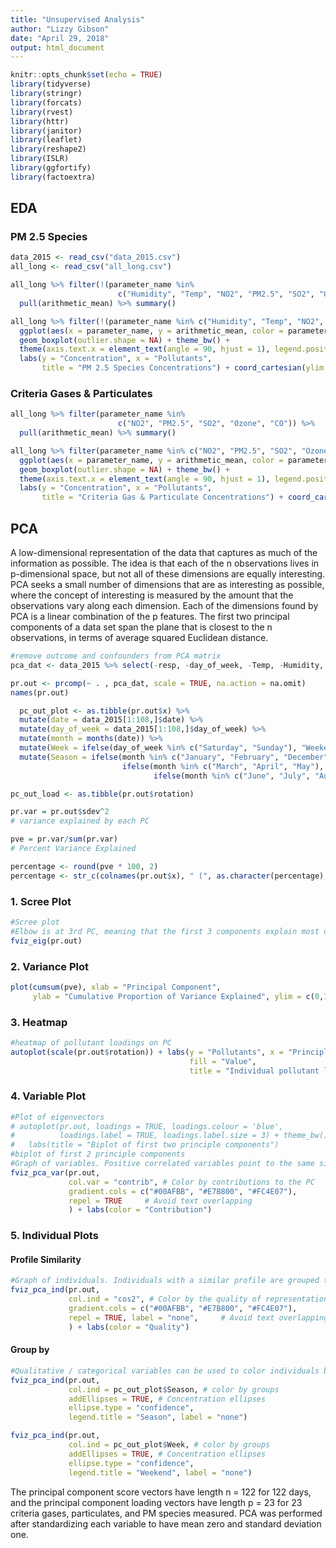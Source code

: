 ```yaml
---
title: "Unsupervised Analysis"
author: "Lizzy Gibson"
date: "April 29, 2018"
output: html_document
---
```


```r
knitr::opts_chunk$set(echo = TRUE)
library(tidyverse)
library(stringr)
library(forcats)
library(rvest)
library(httr)
library(janitor)
library(leaflet)
library(reshape2)
library(ISLR)
library(ggfortify)
library(factoextra)
```

## EDA

### PM 2.5 Species
```r
data_2015 <- read_csv("data_2015.csv")
all_long <- read_csv("all_long.csv")

all_long %>% filter(!(parameter_name %in% 
                        c("Humidity", "Temp", "NO2", "PM2.5", "SO2", "Ozone", "CO"))) %>%
  pull(arithmetic_mean) %>% summary()

all_long %>% filter(!(parameter_name %in% c("Humidity", "Temp", "NO2", "PM2.5", "SO2", "Ozone", "CO"))) %>% 
  ggplot(aes(x = parameter_name, y = arithmetic_mean, color = parameter_name)) + 
  geom_boxplot(outlier.shape = NA) + theme_bw() + 
  theme(axis.text.x = element_text(angle = 90, hjust = 1), legend.position = "none") +
  labs(y = "Concentration", x = "Pollutants", 
       title = "PM 2.5 Species Concentrations") + coord_cartesian(ylim = c(0, 1.25))
```

### Criteria Gases & Particulates
```r
all_long %>% filter(parameter_name %in% 
                        c("NO2", "PM2.5", "SO2", "Ozone", "CO")) %>%
  pull(arithmetic_mean) %>% summary()

all_long %>% filter(parameter_name %in% c("NO2", "PM2.5", "SO2", "Ozone", "CO")) %>% 
  ggplot(aes(x = parameter_name, y = arithmetic_mean, color = parameter_name)) + 
  geom_boxplot(outlier.shape = NA) + theme_bw() + 
  theme(axis.text.x = element_text(angle = 90, hjust = 1), legend.position = "none") +
  labs(y = "Concentration", x = "Pollutants", 
       title = "Criteria Gas & Particulate Concentrations") + coord_cartesian(ylim = c(0, 42))
```

## PCA

A low-dimensional representation of the data that captures as much of the information as possible. The idea is that each of the n observations lives in p-dimensional space, but not all of these dimensions are equally interesting. PCA seeks a small number of dimensions that are as interesting as possible, where the concept of interesting is measured by the amount that the observations vary along each dimension. Each of the dimensions found by PCA is a linear combination of the p features. The first two principal components of a data set span the plane that is closest to the n observations, in terms of average squared Euclidean distance.

```r
#remove outcome and confounders from PCA matrix
pca_dat <- data_2015 %>% select(-resp, -day_of_week, -Temp, -Humidity, -date) %>% as.data.frame()

pr.out <- prcomp(~ . , pca_dat, scale = TRUE, na.action = na.omit)
names(pr.out)

  pc_out_plot <- as.tibble(pr.out$x) %>% 
  mutate(date = data_2015[1:108,]$date) %>% 
  mutate(day_of_week = data_2015[1:108,]$day_of_week) %>% 
  mutate(month = months(date)) %>% 
  mutate(Week = ifelse(day_of_week %in% c("Saturday", "Sunday"), "Weekend", "Week day")) %>% 
  mutate(Season = ifelse(month %in% c("January", "February", "December"), "Winter",
                         ifelse(month %in% c("March", "April", "May"), "Spring",
                                ifelse(month %in% c("June", "July", "August"), "Summer", "Fall"))))

pc_out_load <- as.tibble(pr.out$rotation)

pr.var = pr.out$sdev^2
# variance explained by each PC

pve = pr.var/sum(pr.var)
# Percent Variance Explained

percentage <- round(pve * 100, 2)
percentage <- str_c(colnames(pr.out$x), " (", as.character(percentage), "%", ")")
```

### 1. Scree Plot
```r
#Scree plot
#Elbow is at 3rd PC, meaning that the first 3 components explain most of the data
fviz_eig(pr.out)
```

### 2. Variance Plot
```r
plot(cumsum(pve), xlab = "Principal Component", 
     ylab = "Cumulative Proportion of Variance Explained", ylim = c(0,1), type = 'b')
```

### 3. Heatmap
```r
#heatmap of pollutant loadings on PC
autoplot(scale(pr.out$rotation)) + labs(y = "Pollutants", x = "Principle Components", 
                                        fill = "Value", 
                                        title = "Individual pollutant loadings on principle components")
```

### 4. Variable Plot
```r
#Plot of eigenvectors
# autoplot(pr.out, loadings = TRUE, loadings.colour = 'blue',
#          loadings.label = TRUE, loadings.label.size = 3) + theme_bw() + 
#   labs(title = "Biplot of first two principle components")
#biplot of first 2 principle components
#Graph of variables. Positive correlated variables point to the same side of the plot. Negative correlated variables point to opposite sides of the graph. longer (oranger) variables contribute more to the PC
fviz_pca_var(pr.out,
             col.var = "contrib", # Color by contributions to the PC
             gradient.cols = c("#00AFBB", "#E7B800", "#FC4E07"),
             repel = TRUE     # Avoid text overlapping
             ) + labs(color = "Contribution")
```

### 5. Individual Plots

#### Profile Similarity
```r
#Graph of individuals. Individuals with a similar profile are grouped together.
fviz_pca_ind(pr.out,
             col.ind = "cos2", # Color by the quality of representation
             gradient.cols = c("#00AFBB", "#E7B800", "#FC4E07"),
             repel = TRUE, label = "none",     # Avoid text overlapping
             ) + labs(color = "Quality")
```

#### Group by
```r
#Qualitative / categorical variables can be used to color individuals by groups. The grouping variable #should be of same length as the number of active individuals
fviz_pca_ind(pr.out,
             col.ind = pc_out_plot$Season, # color by groups
             addEllipses = TRUE, # Concentration ellipses
             ellipse.type = "confidence",
             legend.title = "Season", label = "none")

fviz_pca_ind(pr.out,
             col.ind = pc_out_plot$Week, # color by groups
             addEllipses = TRUE, # Concentration ellipses
             ellipse.type = "confidence",
             legend.title = "Weekend", label = "none")
```

The principal component score vectors have length n = 122 for 122 days, and the principal component loading vectors have length p = 23 for 23 criteria gases, particulates, and PM species measured. PCA was performed after standardizing each variable to have mean zero and standard deviation one.

